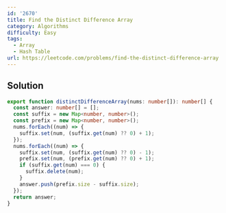 ```yaml
---
id: '2670'
title: Find the Distinct Difference Array
category: Algorithms
difficulty: Easy
tags:
  - Array
  - Hash Table
url: https://leetcode.com/problems/find-the-distinct-difference-array
---
```


## Solution

```typescript showLineNumbers
export function distinctDifferenceArray(nums: number[]): number[] {
  const answer: number[] = [];
  const suffix = new Map<number, number>();
  const prefix = new Map<number, number>();
  nums.forEach((num) => {
    suffix.set(num, (suffix.get(num) ?? 0) + 1);
  });
  nums.forEach((num) => {
    suffix.set(num, (suffix.get(num) ?? 0) - 1);
    prefix.set(num, (prefix.get(num) ?? 0) + 1);
    if (suffix.get(num) === 0) {
      suffix.delete(num);
    }
    answer.push(prefix.size - suffix.size);
  });
  return answer;
}
```
